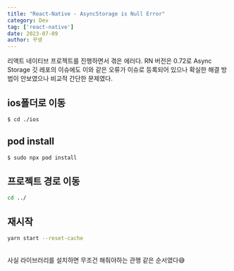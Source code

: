 ```yaml
---
title: "React-Native - AsyncStorage is Null Error"
category: Dev
tag: ['react-native']
date: 2023-07-09
author: 꾸생
---
```


리액트 네이티브 프로젝트를 진행하면서 겪은 에러다. RN 버전은 0.72로 Async Storage 깃 레포의 이슈에도 이와 같은 오류가 이슈로 등록되어 있으나 확실한 해결 방법이 안보였으나 비교적 간단한 문제였다.


## ios폴더로 이동

```bash
$ cd ./ios
```

## pod install

```bash
$ sudo npx pod install
```

## 프로젝트 경로 이동

```bash
cd ../
```

## 재시작

```bash
yarn start --reset-cache
```
<br/>
사실 라이브러리를 설치하면 무조건 해줘야하는 관행 같은 순서였다😅
